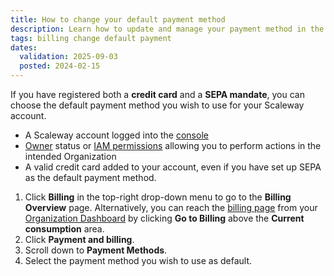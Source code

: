 ```yaml
---
title: How to change your default payment method
description: Learn how to update and manage your payment method in the Scaleway console.
tags: billing change default payment
dates:
  validation: 2025-09-03
  posted: 2024-02-15
---
```



If you have registered both a **credit card** and a **SEPA mandate**, you can choose the default payment method you wish to use for your Scaleway account.

<Requirements />

- A Scaleway account logged into the [console](https://account.scaleway.com/?service=elements)
- [Owner](/iam/concepts/#owner) status or [IAM permissions](/iam/concepts/#permission) allowing you to perform actions in the intended Organization
- A valid credit card added to your account, even if you have set up SEPA as the default payment method.

1. Click **Billing** in the top-right drop-down menu to go to the **Billing Overview** page.
    <Message type="tip">
      Alternatively, you can reach the [billing page](https://console.scaleway.com/billing/overview) from your [Organization Dashboard](https://console.scaleway.com/organization) by clicking **Go to Billing** above the **Current consumption** area.
    </Message>
2. Click **Payment and billing**.
3. Scroll down to **Payment Methods**.
4. Select the payment method you wish to use as default.